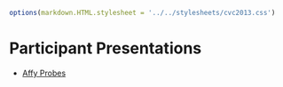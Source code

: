 ```r
options(markdown.HTML.stylesheet = '../../stylesheets/cvc2013.css')
```
<script src="https://ajax.googleapis.com/ajax/libs/jquery/1.7.1/jquery.min.js"></script>
<script src="../javascripts/main.js"></script>

Participant Presentations
=========================

* [Affy Probes](AffyProbes_HTML.html)
